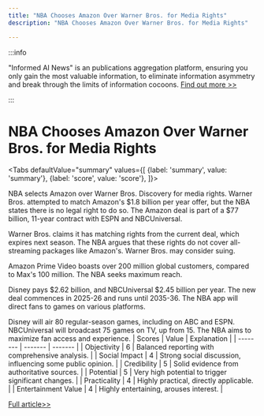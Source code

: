 ```yaml
---
title: "NBA Chooses Amazon Over Warner Bros. for Media Rights"
description: "NBA Chooses Amazon Over Warner Bros. for Media Rights"

---
```



:::info

"Informed AI News" is an publications aggregation platform, ensuring you only gain the most valuable information, to eliminate information asymmetry and break through the limits of information cocoons.  [Find out more >>](/)

:::

# NBA Chooses Amazon Over Warner Bros. for Media Rights


<Tabs
	defaultValue="summary"
	values={[
	{label: 'summary', value: 'summary'},
	{label: 'score', value: 'score'},
]}>
<TabItem value="summary">


NBA selects Amazon over Warner Bros. Discovery for media rights. Warner Bros. attempted to match Amazon's $1.8 billion per year offer, but the NBA states there is no legal right to do so. The Amazon deal is part of a $77 billion, 11-year contract with ESPN and NBCUniversal.

Warner Bros. claims it has matching rights from the current deal, which expires next season. The NBA argues that these rights do not cover all-streaming packages like Amazon's. Warner Bros. may consider suing.

Amazon Prime Video boasts over 200 million global customers, compared to Max's 100 million. The NBA seeks maximum reach.

Disney pays $2.62 billion, and NBCUniversal $2.45 billion per year. The new deal commences in 2025-26 and runs until 2035-36. The NBA app will direct fans to games on various platforms.

Disney will air 80 regular-season games, including on ABC and ESPN. NBCUniversal will broadcast 75 games on TV, up from 15. The NBA aims to maximize fan access and experience.
</TabItem>
<TabItem value="score">
	| Scores     | Value   | Explanation |
	| -------- | ------- | ------- |
	| Objectivity  | 6    | Balanced reporting with comprehensive analysis.    |
	| Social Impact | 4     | Strong social discussion, influencing some public opinion.    |
	| Credibility    | 5    | Solid evidence from authoritative sources.    |
	| Potential    | 5    | Very high potential to trigger significant changes.    |
	| Practicality    | 4    | Highly practical, directly applicable.    |
	| Entertainment Value    | 4    | Highly entertaining, arouses interest.    |
</TabItem>
</Tabs>

[Full article>>](https://www.cnbc.com/2024/07/24/nba-picks-amazon-for-media-rights-over-warner-bros-discovery.html)
